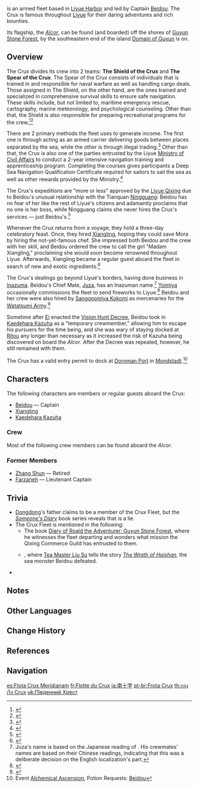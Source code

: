 {{Faction Infobox
|image        = Alcor.png
|caption      = ''[[Alcor]]'' &mdash; Flagship of the Crux
|leader       = [[Beidou]] (Captain)<br>[[Juza]] (Chief Mate/Acting Leader)
|region       = Liyue
}}
{{Lang|'''The Crux'''|zh=南十字|zh_rm=Nánshízì}} is an armed fleet based in [[Liyue Harbor]] and led by Captain [[Beidou]]. The Crux is famous throughout [[Liyue]] for their daring adventures and rich bounties.

Its flagship, the ''[[Alcor]]'', can be found (and boarded) off the shores of [[Guyun Stone Forest]], by the southeastern end of the island [[Domain of Guyun]] is on.

==Overview==
The Crux divides its crew into 2 teams: '''The Shield of the Crux''' and '''The Spear of the Crux'''. The Spear of the Crux consists of individuals that is trained in and responsible for naval warfare as well as handling cargo deals. Those assigned in The Shield, on the other hand, are the ones trained and specialized in comprehensive survival skills to ensure safe navigation. These skills include, but not limited to, maritime emergency rescue, cartography, marine meteorology, and psychological counseling. Other than that, the Shield is also responsible for preparing recreational programs for the crew.<ref>{{Ref/Quest|A Special Guest}}</ref><ref>{{Ref/Quest|Life on the High Seas}}</ref>

There are 2 primary methods the fleet uses to generate income. The first one is through acting as an armed carrier delivering goods between places separated by the sea, while the other is through illegal trading.<ref>{{Ref/Quest|Beneath the Surface}}</ref> Other than that, the Crux is also one of the parties entrusted by the Liyue [[Ministry of Civil Affairs]] to conduct a 2-year intensive navigation training and apprenticeship program. Completing the courses gives participants a Deep Sea Navigation Qualification Certificate required for sailors to sail the sea as well as other rewards provided by the Ministry.<ref>{{Ref/Quest|Vigilance at Sea}}</ref>

The Crux's expeditions are "more or less" approved by the [[Liyue Qixing]] due to Beidou's unusual relationship with the Tianquan [[Ningguang]]: Beidou has no fear of her like the rest of Liyue's citizens and adamantly proclaims that no one is her boss, while Ningguang claims she never hires the Crux's services &mdash; just Beidou's.<ref>{{Ref/CS|Beidou|3}}</ref>

Whenever the Crux returns from a voyage, they hold a three-day celebratory feast. Once, they hired [[Xiangling]], hoping they could save Mora by hiring the not-yet-famous chef. She impressed both Beidou and the crew with her skill, and Beidou ordered the crew to call the girl "Madam Xiangling," proclaiming she would soon become renowned throughout Liyue. Afterwards, Xiangling became a regular guest aboard the fleet in search of new and exotic ingredients.<ref>{{Ref/CS|Beidou|4}}</ref>

The Crux's dealings go beyond Liyue's borders, having done business in [[Inazuma]]. Beidou's Chief Mate, [[Juza]], has an Inazuman name.<ref group="Note">Juza's name is based on the Japanese reading of {{Lang|mini=1|ja=重佐|ja_rm=Juusa}}. His crewmates' names are based on their Chinese readings, indicating that this was a deliberate decision on the English localization's part.</ref> [[Yoimiya]] occasionally commissions the fleet to send fireworks to Liyue.<ref>{{Ref/VO|Kaedehara Kazuha|About Yoimiya}}</ref> Beidou and her crew were also hired by [[Sangonomiya Kokomi]] as mercenaries for the [[Watatsumi Army]].<ref>{{Ref/Quest|In the Name of the Resistance}}</ref>

Sometime after [[Ei]] enacted the [[Vision Hunt Decree]], Beidou took in [[Kaedehara Kazuha]] as a "temporary crewmember," allowing him to escape his pursuers for the time being, and she was wary of staying docked at [[Ritou]] any longer than necessary as it increased the risk of Kazuha being discovered on board the ''Alcor''. After the Decree was repealed, however, he still remained with them.

The Crux has a valid entry permit to dock at [[Dornman Port]] in [[Mondstadt]].<ref name="AlchemicalAscension">Event [[Alchemical Ascension]], Potion Requests: [[Alchemical Ascension/Story#Beidou|Beidou]]</ref>

==Characters==
The following characters are members or regular guests aboard the Crux:
* [[Beidou]] &mdash; Captain
* [[Xiangling]]
* [[Kaedehara Kazuha]]

===Crew===
Most of the following crew members can be found aboard the ''Alcor''.
{{column|2|
* [[Furong]] &mdash; Sailor
* [[Huixing]] &mdash; Navigator
* [[Juza]] &mdash; Chief Mate
* [[Little Yue]]
* [[Mora-Grubber]] &mdash; Bookkeeper
* [[Sea Drake]] &mdash; Sailor
* [[Suling]] &mdash; Ironworker
* [[Xu Liushi]] &mdash; Sailor
* [[Yinxing]] &mdash; Surgeon at Sea
* [[Muzhen]] &mdash; Chief Technical Officer
}}

===Former Members===
* [[Zhang Shun]] &mdash; Retired
* [[Farzaneh]] &mdash; Lieutenant Captain 

==Trivia==
* [[Dongdong]]'s father claims to be a member of the Crux Fleet, but the ''[[Someone's Diary I: Yaoguang Shoal|Someone's Diary]]'' book series reveals that is a lie.
* The Crux Fleet is mentioned in the following:
** The book [[Diary of Roald the Adventurer: Guyun Stone Forest]], where he witnesses the fleet departing and wonders what mission the Qixing Commerce Guild has entrusted to them.
** {{Quest|Cliffhanger}}, where [[Tea Master Liu Su]] tells the story ''[[The Wrath of Haishan]]'', the sea monster Beidou defeated.
* {{Furnishing Mentions}}

==Notes==
{{Reflist|note=1}}

==Other Languages==
{{Other Languages
|en      = The Crux
|zhs     = 南十字
|zhs_rm  = Nánshízì
|zht     = 南十字
|zht_rm  = Nánshízì
|zh_tl   = The Southern Cross
|ja      = 南十字
|ja_rm   = Minami Juuji<ref>{{Ref/VO|Beidou|初めまして…|ja|note=Japanese Voice-Over}}</ref>
|ja_tl   = The Southern Cross
|ko      = {{tt|남십자|南十字}}
|ko_tl   = The Southern Cross
|es      = Flota Crux Meridianam
|es_tl   = Crux Meridianam Fleet
|es_note = ''Crux Meridianam'' is Latin for "southern cross."
|fr      = Le Crux
|fr_tl   = The Crux
|ru      = Южный Крест
|ru_tl   = The Southern Cross
|th      = กองเรือ Crux
|th_rm   = Kong ruea Crux
|th_tl   = Crux Fleet
|vi      = {{tt|Nam Thập Tự|南十字}}
|vi_tl   = The Southern Cross
|de      = Crux
|id      = The Crux
|pt      = Frota Crux
|pt_tl   = Crux Fleet
|tr      = Güneyhaç
|tr_tl   = Southern Cross
|it      = La Crux
|it_tl   = 
}}

==Change History==
{{Change History|introduced=1.0}}

==References==
{{Reflist|2}}

==Navigation==
{{Faction Navbox}}

[[Category:The Crux| ]]

[[es:Flota Crux Meridianam]]
[[fr:Flotte du Crux]]
[[ja:南十字]]
[[pt-br:Frota Crux]]
[[th:กองเรือ Crux]]
[[uk:Південний Хрест]]